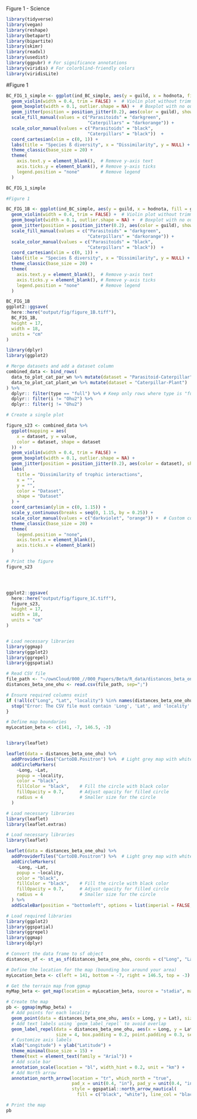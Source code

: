 Figure 1 - Science

```r
library(tidyverse)
library(vegan)
library(reshape)
library(betapart)
library(bipartite)
library(skimr)
library(readxl)
library(usedist)
library(ggpubr) # For significance annotations
library(viridis) # For colorblind-friendly colors
library(viridisLite)

```

#Figure 1
```r
BC_FIG_1_simple <- ggplot(ind_BC_simple, aes(y = guild, x = hodnota, fill = guild)) +
  geom_violin(width = 0.4, trim = FALSE) +  # Violin plot without trimming
  geom_boxplot(width = 0.1, outlier.shape = NA) +  # Boxplot with no outliers shown
  geom_jitter(position = position_jitter(0.2), aes(color = guild), show.legend = FALSE) +  # Jitter with color, no legend
  scale_fill_manual(values = c("Parasitoids" = "darkgreen", 
                               "Caterpillars" = "darkorange")) +
  scale_color_manual(values = c("Parasitoids" = "black", 
                               "Caterpillars" = "black"))  +
  coord_cartesian(xlim = c(0, 1)) +
  labs(title = "Species ß diversity", x = "Dissimilarity", y = NULL) +  # Keep only the x-axis label (Dissimilarity)
  theme_classic(base_size = 20) +
  theme(
    axis.text.y = element_blank(),  # Remove y-axis text
    axis.ticks.y = element_blank(), # Remove y-axis ticks
    legend.position = "none"        # Remove legend
  )

BC_FIG_1_simple

```


```r



#Figure 1

BC_FIG_1B <- ggplot(ind_BC_simple, aes(y = guild, x = hodnota, fill = guild)) +
  geom_violin(width = 0.4, trim = FALSE) +  # Violin plot without trimming
  geom_boxplot(width = 0.1, outlier.shape = NA) +  # Boxplot with no outliers shown
  geom_jitter(position = position_jitter(0.2), aes(color = guild), show.legend = FALSE) +  # Jitter with color, no legend
  scale_fill_manual(values = c("Parasitoids" = "darkgreen", 
                               "Caterpillars" = "darkorange")) +
  scale_color_manual(values = c("Parasitoids" = "black", 
                               "Caterpillars" = "black"))  +
  coord_cartesian(xlim = c(0, 1)) +
  labs(title = "Species ß diversity", x = "Dissimilarity", y = NULL) +  # Keep only the x-axis label (Dissimilarity)
  theme_classic(base_size = 20) +
  theme(
    axis.text.y = element_blank(),  # Remove y-axis text
    axis.ticks.y = element_blank(), # Remove y-axis ticks
    legend.position = "none"        # Remove legend
  )

BC_FIG_1B
ggplot2::ggsave(
  here::here("output/fig/figure_1B.tiff"),
  BC_FIG_1B,
  height = 17,
  width = 18,
  units = "cm"
)
```


```r
library(dplyr)
library(ggplot2)

# Merge datasets and add a dataset column
combined_data <- bind_rows(
  data_to_plot_cat_par_wn %>% mutate(dataset = "Parasitoid-Caterpillar"),
  data_to_plot_cat_plant_wn %>% mutate(dataset = "Caterpillar-Plant")
) %>%
  dplyr:: filter(type == "full") %>% # Keep only rows where type is "full"
  dplyr:: filter(i != "Ohu2") %>% 
  dplyr:: filter(j != "Ohu2") 

# Create a single plot

figure_s23 <- combined_data %>%
  ggplot(mapping = aes(
    x = dataset, y = value,  
    color = dataset, shape = dataset
  )) +
  geom_violin(width = 0.4, trim = FALSE) +  
  geom_boxplot(width = 0.1, outlier.shape = NA) +  
  geom_jitter(position = position_jitter(0.2), aes(color = dataset), show.legend = FALSE) +
  labs(
    title = "Dissimilarity of trophic interactions",
    x = "",
    y = "",
    color = "Dataset", 
    shape = "Dataset"
  ) +
  coord_cartesian(ylim = c(0, 1.15)) +
  scale_y_continuous(breaks = seq(0, 1.15, by = 0.25)) +
  scale_color_manual(values = c("darkviolet", "orange")) +  # Custom colors
  theme_classic(base_size = 20) +
  theme(
    legend.position = "none",      
    axis.text.x = element_blank(), 
    axis.ticks.x = element_blank() 
  )  

# Print the figure
figure_s23




ggplot2::ggsave(
  here::here("output/fig/figure_1C.tiff"),
  figure_s23,
  height = 17,
  width = 18,
  units = "cm"
)
```


```r




```




```r
# Load necessary libraries
library(ggmap)
library(ggplot2)
library(ggrepel)
library(ggspatial)

# Read CSV file
file_path <- "~/ownCloud/000_//000_Papers/Beta/R_data/distances_beta_one_ohu.csv"
distances_beta_one_ohu <- read.csv(file_path, sep=";")

# Ensure required columns exist
if (!all(c("Long", "Lat", "locality") %in% names(distances_beta_one_ohu))) {
  stop("Error: The CSV file must contain 'Long', 'Lat', and 'locality' columns.")
}

# Define map boundaries
myLocation_beta <- c(141, -7, 146.5, -3)


library(leaflet)

leaflet(data = distances_beta_one_ohu) %>%
  addProviderTiles("CartoDB.Positron") %>%  # Light grey map with white sea
  addCircleMarkers(
    ~Long, ~Lat, 
    popup = ~locality, 
    color = "black", 
    fillColor = "black",    # Fill the circle with black color
    fillOpacity = 0.7,      # Adjust opacity for filled circle
    radius = 4              # Smaller size for the circle
  )

# Load necessary libraries
library(leaflet)
library(leaflet.extras)

# Load necessary libraries
library(leaflet)

leaflet(data = distances_beta_one_ohu) %>%
  addProviderTiles("CartoDB.Positron") %>%  # Light grey map with white sea
  addCircleMarkers(
    ~Long, ~Lat, 
    popup = ~locality, 
    color = "black", 
    fillColor = "black",    # Fill the circle with black color
    fillOpacity = 0.7,      # Adjust opacity for filled circle
    radius = 4              # Smaller size for the circle
  ) %>%
  addScaleBar(position = "bottomleft", options = list(imperial = FALSE, metric = TRUE)) 
```

```r
# Load required libraries
library(ggplot2)
library(ggspatial)
library(ggrepel)
library(ggmap)
library(dplyr)

# Convert the data frame to sf object
distances_sf <- st_as_sf(distances_beta_one_ohu, coords = c("Long", "Lat"), crs = 4326)

# Define the location for the map (bounding box around your area)
myLocation_beta <- c(left = 141, bottom = -7, right = 146.5, top = -3)

# Get the terrain map from ggmap
myMap_beta <- get_map(location = myLocation_beta, source = "stadia", maptype = "terrain", crop = FALSE)

# Create the map
pb <- ggmap(myMap_beta) +
  # Add points for each locality
  geom_point(data = distances_beta_one_ohu, aes(x = Long, y = Lat), size = 3, color = "black") +
  # Add text labels using `geom_label_repel` to avoid overlap
  geom_label_repel(data = distances_beta_one_ohu, aes(x = Long, y = Lat, label = locality),
                   size = 4, box.padding = 0.2, point.padding = 0.3, segment.color = 'grey50') +
  # Customize axis labels
  xlab("Longitude") + ylab("Latitude") +
  theme_minimal(base_size = 15) +
  theme(text = element_text(family = "Arial")) +
  # Add scale bar
  annotation_scale(location = "bl", width_hint = 0.2, unit = "km") +
  # Add North arrow
  annotation_north_arrow(location = "tr", which_north = "true", 
                         pad_x = unit(0.4, "in"), pad_y = unit(0.4, "in"),
                         style = ggspatial::north_arrow_nautical(
                           fill = c("black", "white"), line_col = "black"))

# Print the map
pb
```


